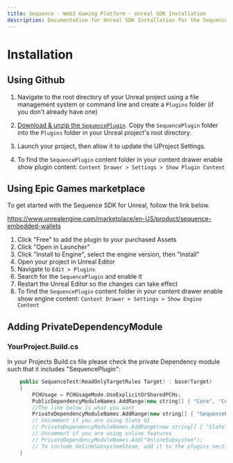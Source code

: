 ```yaml
---
title: Sequence - Web3 Gaming Platform - Unreal SDK Installation
description: Documentation for Unreal SDK Installation for the Sequence infrastructure stack for web3 gaming.
---
```


# Installation

## Using Github

1. Navigate to the root directory of your Unreal project using a file management system or command line and create a `Plugins` folder (if you don't already have one)

2. [Download & unzip the `SequencePlugin`](https://github.com/0xsequence/sequence-unreal/releases). Copy the `SequencePlugin` folder into the `Plugins` folder in your Unreal project's root directory.

3. Launch your project, then allow it to update the UProject Settings.

4. To find the `SequencePlugin` content folder in your content drawer enable show plugin content: `Content Drawer > Settings > Show Plugin Content`

## Using Epic Games marketplace

To get started with the Sequence SDK for Unreal, follow the link below.

https://www.unrealengine.com/marketplace/en-US/product/sequence-embedded-wallets

1. Click "Free" to add the plugin to your purchased Assets
2. Click "Open in Launcher"
3. Click "Install to Engine", select the engine version, then "Install"
4. Open your project in Unreal Editor
5. Navigate to `Edit > Plugins`
6. Search for the `SequencePlugin` and enable it
7. Restart the Unreal Editor so the changes can take effect
8. To find the `SequencePlugin` content folder in your content drawer enable show engine content: `Content Drawer > Settings > Show Engine Content`

## Adding PrivateDependencyModule 

### YourProject.Build.cs

In your Projects Build.cs file please check the private Dependency module such that it includes "SequencePlugin":

```cpp
    public SequenceTest(ReadOnlyTargetRules Target) : base(Target)
    {
        PCHUsage = PCHUsageMode.UseExplicitOrSharedPCHs;
		PublicDependencyModuleNames.AddRange(new string[] { "Core", "CoreUObject", "Engine", "InputCore" });
        //The line below is what you want
		PrivateDependencyModuleNames.AddRange(new string[] { "SequencePlugin" });
		// Uncomment if you are using Slate UI
		// PrivateDependencyModuleNames.AddRange(new string[] { "Slate", "SlateCore" });
		// Uncomment if you are using online features
		// PrivateDependencyModuleNames.Add("OnlineSubsystem");
		// To include OnlineSubsystemSteam, add it to the plugins section in your uproject file with the Enabled attribute set to true
	}
```
